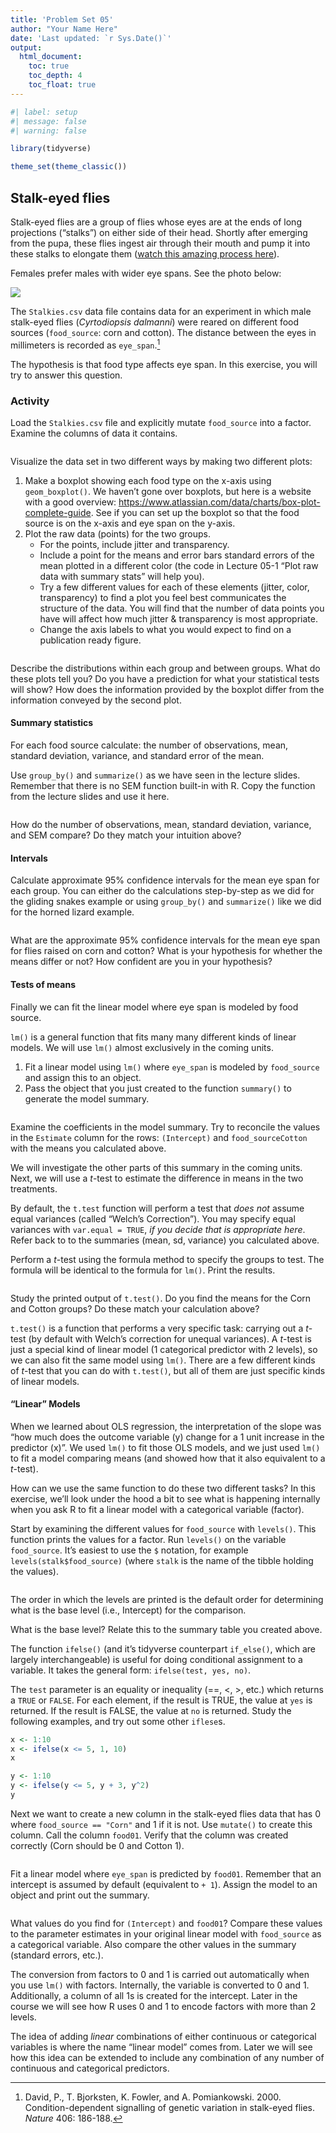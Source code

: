 ```yaml
---
title: 'Problem Set 05'
author: "Your Name Here"
date: 'Last updated: `r Sys.Date()`'
output:
  html_document:
    toc: true
    toc_depth: 4
    toc_float: true
---
```


```r
#| label: setup
#| message: false
#| warning: false

library(tidyverse)

theme_set(theme_classic())
```


## Stalk-eyed flies

Stalk-eyed flies are a group of flies whose eyes are at the ends of long projections ("stalks") on either side of their head. Shortly after emerging from the pupa, these flies ingest air through their mouth and pump it into these stalks to elongate them ([watch this amazing process here](https://www.youtube.com/watch?v=ZGdfIX5x8XM){target="_blank"}). 

Females prefer males with wider eye spans. See the photo below:

![](https://i.imgur.com/7KxZKQF.jpg){fig-align="center"}

The `Stalkies.csv` data file contains data for an experiment in which male stalk-eyed flies (*Cyrtodiopsis dalmanni*) were reared on different food sources (`food_source`: corn and cotton). The distance between the eyes in millimeters is recorded as `eye_span`.^[David, P., T. Bjorksten, K. Fowler, and A. Pomiankowski. 2000. Condition-dependent signalling of genetic variation in stalk-eyed flies. *Nature* 406: 186-188.]

The hypothesis is that food type affects eye span. In this exercise, you will try to answer this question.

### Activity

Load the `Stalkies.csv` file and explicitly mutate `food_source` into a factor. Examine the columns of data it contains.

```r


```

Visualize the data set in two different ways by making two different plots:

1. Make a boxplot showing each food type on the x-axis using `geom_boxplot()`. We haven't gone over boxplots, but here is a website with a good overview: [https://www.atlassian.com/data/charts/box-plot-complete-guide](https://www.atlassian.com/data/charts/box-plot-complete-guide){target="_blank"}. See if you can set up the boxplot so that the food source is on the x-axis and eye span on the y-axis.
2. Plot the raw data (points) for the two groups.
    - For the points, include jitter and transparency.
    - Include a point for the means and error bars standard errors of the mean plotted in a different color (the code in Lecture 05-1 "Plot raw data with summary stats" will help you).
    - Try a few different values for each of these elements (jitter, color, transparency) to find a plot you feel best communicates the structure of the data. You will find that the number of data points you have will affect how much jitter & transparency is most appropriate.
    - Change the axis labels to what you would expect to find on a publication ready figure.

```r


```

Describe the distributions within each group and between groups. What do these plots tell you? Do you have a prediction for what your statistical tests will show? How does the information provided by the boxplot differ from the information conveyed by the second plot.

> 



#### Summary statistics

For each food source calculate: the number of observations, mean, standard deviation, variance, and standard error of the mean.

Use `group_by()` and `summarize()` as we have seen in the lecture slides. Remember that there is no SEM function built-in with R. Copy the function from the lecture slides and use it here.

```r


```

How do the number of observations, mean, standard deviation, variance, and SEM compare? Do they match your intuition above?

> 



#### Intervals

Calculate approximate 95% confidence intervals for the mean eye span for each group. You can either do the calculations step-by-step as we did for the gliding snakes example or using `group_by()` and `summarize()` like we did for the horned lizard example.

```r


```

What are the approximate 95% confidence intervals for the mean eye span for flies raised on corn and cotton? What is your hypothesis for whether the means differ or not? How confident are you in your hypothesis?

> 


#### Tests of means

Finally we can fit the linear model where eye span is modeled by food source.

`lm()` is a general function that fits many many different kinds of linear models. We will use `lm()` almost exclusively in the coming units.

1. Fit a linear model using `lm()` where `eye_span` is modeled by `food_source` and assign this to an object.
2. Pass the object that you just created to the function `summary()` to generate the model summary.

```r


```

Examine the coefficients in the model summary. Try to reconcile the values in the `Estimate` column for the rows: `(Intercept)` and `food_sourceCotton` with the means you calculated above.

> 



We will investigate the other parts of this summary in the coming units. Next, we will use a *t*-test to estimate the difference in means in the two treatments.

By default, the `t.test` function will perform a test that *does not* assume equal variances (called "Welch's Correction"). You may specify equal variances with `var.equal = TRUE`, *if you decide that is appropriate here*. Refer back to to the summaries (mean, sd, variance) you calculated above.

Perform a *t*-test using the formula method to specify the groups to test. The formula will be identical to the formula for `lm()`. Print the results.

```r


```

Study the printed output of `t.test()`. Do you find the means for the Corn and Cotton groups? Do these match your calculation above?

> 



`t.test()` is a function that performs a very specific task: carrying out a *t*-test (by default with Welch's correction for unequal variances). A *t*-test is just a special kind of linear model (1 categorical predictor with 2 levels), so we can also fit the same model using `lm()`. There are a few different kinds of *t*-test that you can do with `t.test()`, but all of them are just specific kinds of linear models.


#### “Linear” Models

When we learned about OLS regression, the interpretation of the slope was "how much does the outcome variable (y) change for a 1 unit increase in the predictor (x)". We used `lm()` to fit those OLS models, and we just used `lm()` to fit a model comparing means (and showed how that it also equivalent to a *t*-test).

How can we use the same function to do these two different tasks? In this exercise, we'll look under the hood a bit to see what is happening internally when you ask R to fit a linear model with a categorical variable (factor).

Start by examining the different values for `food_source` with `levels()`. This function prints the values for a factor. Run `levels()` on the variable `food_source`. It's easiest to use the `$` notation, for example `levels(stalk$food_source)` (where `stalk` is the name of the tibble holding the values).

```r


```

The order in which the levels are printed is the default order for determining what is the base level (i.e., Intercept) for the comparison.

What is the base level? Relate this to the summary table you created above.

> 



The function `ifelse()` (and it's tidyverse counterpart `if_else()`, which are largely interchangeable) is useful for doing conditional assignment to a variable. It takes the general form: `ifelse(test, yes, no)`.

The `test` parameter is an equality or inequality (==, <, >, etc.) which returns a `TRUE` or `FALSE`. For each element, if the result is TRUE, the value at `yes` is returned. If the result is FALSE, the value at `no` is returned. Study the following examples, and try out some other `iflese`s.

```r
x <- 1:10
x <- ifelse(x <= 5, 1, 10)
x

y <- 1:10
y <- ifelse(y <= 5, y + 3, y^2)
y
```

Next we want to create a new column in the stalk-eyed flies data that has 0 where `food_source == "Corn"` and 1 if it is not. Use `mutate()` to create this column. Call the column `food01`. Verify that the column was created correctly (Corn should be 0 and Cotton 1).

```r


```

Fit a linear model where `eye_span` is predicted by `food01`. Remember that an intercept is assumed by default (equivalent to `+ 1`). Assign the model to an object and print out the summary.

```r


```

What values do you find for `(Intercept)` and `food01`? Compare these values to the parameter estimates in your original linear model with `food_source` as a categorical variable. Also compare the other values in the summary (standard errors, etc.).

> 


The conversion from factors to 0 and 1 is carried out automatically when you use `lm()` with factors. Internally, the variable is converted to 0 and 1. Additionally, a column of all 1s is created for the intercept. Later in the course we will see how R uses 0 and 1 to encode factors with more than 2 levels.

The idea of adding *linear* combinations of either continuous or categorical variables is where the name "linear model" comes from. Later we will see how this idea can be extended to include any combination of any number of continuous and categorical predictors.
